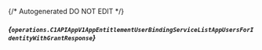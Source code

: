 {/* Autogenerated DO NOT EDIT  */}

##### *{`operations.C1APIAppV1AppEntitlementUserBindingServiceListAppUsersForIdentityWithGrantResponse`}*
<Collapsible defaultOpen openLabel={Labels.showProperties} closeLabel={Labels.hideProperties}>
    <C1APIAppV1AppEntitlementUserBindingServiceListAppUsersForIdentityWithGrantResponse/>
</Collapsible>


